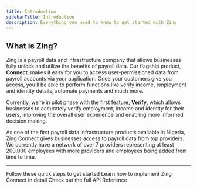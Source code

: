 ```yaml
---
title: Introduction
sidebarTitle: Introduction
description: Everything you need to know to get started with Zing
---
```


## What is Zing?

Zing is a payroll data and infrastructure company that allows businesses fully unlock and utilize the benefits of payroll data. Our flagship product, **Connect**, makes it easy for you to access user-permissioned data from payroll accounts via your application. Once your customers give you access, you’ll be able to perform functions like verify income, employment and identity details, automate payments and much more.

Currently, we’re in pilot phase with the first feature, **Verify**, which allows businesses to accurately verify employment, income and identity for their users, improving the overall user experience and enabling more informed decision making.

As one of the first payroll data infrastructure products available in Nigeria, Zing Connect gives businesses access to payroll data from top providers. We currently have a network of over 7 providers representing at least 200,000 employees with more providers and employees being added from time to time.

---

<CardGroup cols={1}>
  <Card title="Quickstart" icon="book" href="/api-reference/start-here">
    Follow these quick steps to get started
  </Card>
  <Card title="Implementation" icon="laptop" href="/api-reference/implementation">
    Learn how to implement Zing Connect in detail
  </Card>
  <Card title="API Reference" icon="code" href="/api-reference/generate-token">
    Check out the full API Reference
  </Card>
</CardGroup>
